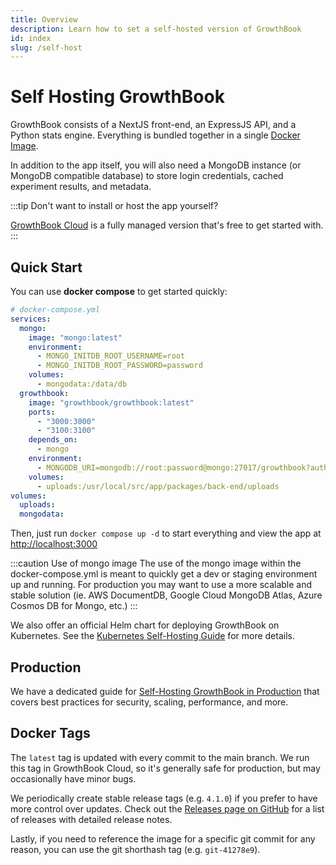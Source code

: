```yaml
---
title: Overview
description: Learn how to set a self-hosted version of GrowthBook
id: index
slug: /self-host
---
```


# Self Hosting GrowthBook

GrowthBook consists of a NextJS front-end, an ExpressJS API, and a Python stats engine. Everything is bundled together in a single [Docker Image](https://hub.docker.com/r/growthbook/growthbook).

In addition to the app itself, you will also need a MongoDB instance (or MongoDB compatible database) to store login credentials, cached experiment results, and metadata.

:::tip Don't want to install or host the app yourself?

<a href="https://app.growthbook.io">GrowthBook Cloud</a> is a fully managed version that's free to get started with.
:::

## Quick Start

You can use **docker compose** to get started quickly:

```yml
# docker-compose.yml
services:
  mongo:
    image: "mongo:latest"
    environment:
      - MONGO_INITDB_ROOT_USERNAME=root
      - MONGO_INITDB_ROOT_PASSWORD=password
    volumes:
      - mongodata:/data/db
  growthbook:
    image: "growthbook/growthbook:latest"
    ports:
      - "3000:3000"
      - "3100:3100"
    depends_on:
      - mongo
    environment:
      - MONGODB_URI=mongodb://root:password@mongo:27017/growthbook?authSource=admin
    volumes:
      - uploads:/usr/local/src/app/packages/back-end/uploads
volumes:
  uploads:
  mongodata:
```

Then, just run `docker compose up -d` to start everything and view the app at [http://localhost:3000](http://localhost:3000)

:::caution Use of mongo image
The use of the mongo image within the docker-compose.yml is meant to quickly get a dev or staging environment up and running.
For production you may want to use a more scalable and stable solution (ie. AWS DocumentDB, Google Cloud MongoDB Atlas, Azure Cosmos DB for Mongo, etc.)
:::

We also offer an official Helm chart for deploying GrowthBook on Kubernetes. See the [Kubernetes Self-Hosting Guide](/self-host/kubernetes) for more details.

## Production

We have a dedicated guide for [Self-Hosting GrowthBook in Production](/self-host/production) that covers best practices for security, scaling, performance, and more.

## Docker Tags

The `latest` tag is updated with every commit to the main branch. We run this tag in GrowthBook Cloud, so it's generally safe for production, but may occasionally have minor bugs.

We periodically create stable release tags (e.g. `4.1.0`) if you prefer to have more control over updates. Check out the [Releases page on GitHub](https://github.com/growthbook/growthbook/releases) for a list of releases with detailed release notes.

Lastly, if you need to reference the image for a specific git commit for any reason, you can use the git shorthash tag (e.g. `git-41278e9`).
